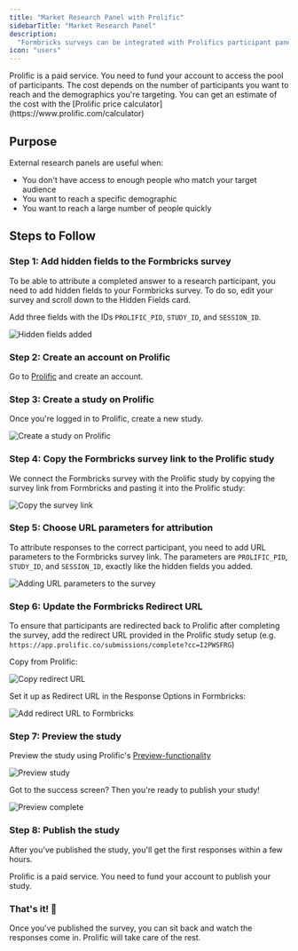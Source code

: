 ```yaml
---
title: "Market Research Panel with Prolific"
sidebarTitle: "Market Research Panel"
description:
  "Formbricks surveys can be integrated with Prolifics participant panel easily. This tutorial walks you through the steps on how to access a pool of over 200.000 participants for your research."
icon: "users"
---
```


<Note>
  Prolific is a paid service. You need to fund your account to access the pool
  of participants. The cost depends on the number of participants you want to
  reach and the demographics you're targeting. You can get an estimate of the
  cost with the [Prolific price calculator](https://www.prolific.com/calculator)
</Note>

## Purpose

External research panels are useful when:

- You don't have access to enough people who match your target audience
- You want to reach a specific demographic
- You want to reach a large number of people quickly

## Steps to Follow

### Step 1: Add hidden fields to the Formbricks survey

To be able to attribute a completed answer to a research participant, you need to add hidden fields to your Formbricks survey. To do so, edit your survey and scroll down to the Hidden Fields card.

Add three fields with the IDs `PROLIFIC_PID`, `STUDY_ID`, and `SESSION_ID`.

![Hidden fields added](/images/xm-and-surveys/surveys/link-surveys/market-research-panel/hidden-fields.webp)

### Step 2: Create an account on Prolific

Go to [Prolific](https://app.prolific.co/) and create an account.

### Step 3: Create a study on Prolific

Once you're logged in to Prolific, create a new study.

![Create a study on Prolific](/images/xm-and-surveys/surveys/link-surveys/market-research-panel/create-study.webp)

### Step 4: Copy the Formbricks survey link to the Prolific study

We connect the Formbricks survey with the Prolific study by copying the survey link from Formbricks and pasting it into the Prolific study:

![Copy the survey link](/images/xm-and-surveys/surveys/link-surveys/market-research-panel/copy-survey-link.webp)


### Step 5: Choose URL parameters for attribution

To attribute responses to the correct participant, you need to add URL parameters to the Formbricks survey link. The parameters are `PROLIFIC_PID`, `STUDY_ID`, and `SESSION_ID`, exactly like the hidden fields you added.

![Adding URL parameters to the survey](/images/xm-and-surveys/surveys/link-surveys/market-research-panel/url-parameters.webp)

### Step 6: Update the Formbricks Redirect URL

To ensure that participants are redirected back to Prolific after completing the survey, add the redirect URL provided in the Prolific study setup (e.g. `https://app.prolific.co/submissions/complete?cc=I2PWSFRG`)

Copy from Prolific:

![Copy redirect URL](/images/xm-and-surveys/surveys/link-surveys/market-research-panel/redirect-url.webp)

Set it up as Redirect URL in the Response Options in Formbricks:

![Add redirect URL to Formbricks](/images/xm-and-surveys/surveys/link-surveys/market-research-panel/redirect-url-formbricks.webp)

### Step 7: Preview the study

Preview the study using Prolific's [Preview-functionality](https://researcher-help.prolific.com/hc/en-gb/articles/360009222853-Previewing-your-study)

![Preview study](/images/xm-and-surveys/surveys/link-surveys/market-research-panel/preview-study.webp)

Got to the success screen? Then you're ready to publish your study!

![Preview complete](/images/xm-and-surveys/surveys/link-surveys/market-research-panel/preview-complete.webp)

### Step 8: Publish the study

After you've published the study, you'll get the first responses within a few hours.

<Note>
  Prolific is a paid service. You need to fund your account to publish your
  study.
</Note>

### That's it! 🎉

Once you've published the survey, you can sit back and watch the responses come in. Prolific will take care of the rest.
